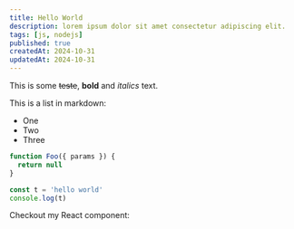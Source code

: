 ```yaml
---
title: Hello World
description: lorem ipsum dolor sit amet consectetur adipiscing elit.
tags: [js, nodejs]
published: true
createdAt: 2024-10-31
updatedAt: 2024-10-31
---
```


This is some ~~teste~~, **bold** and _italics_ text.

This is a list in markdown:

- One
- Two
- Three

```ts
function Foo({ params }) {
  return null
}

const t = 'hello world'
console.log(t)
```

Checkout my React component:
